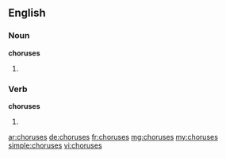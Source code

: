 ==English==

===Noun===
'''choruses'''

# {{plural of|chorus}}

===Verb===
'''choruses'''

# {{third-person singular of|chorus}}

[[ar:choruses]]
[[de:choruses]]
[[fr:choruses]]
[[mg:choruses]]
[[my:choruses]]
[[simple:choruses]]
[[vi:choruses]]